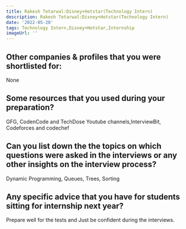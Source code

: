 ```yaml
---
title: Rakesh Tetarwal:Disney+Hotstar(Technology Intern)
description: Rakesh Tetarwal:Disney+Hotstar(Technology Intern)
date: '2022-05-20'
tags: Technology Intern,Disney+Hotstar,Internship
imageUrl: ''
---
```


## Other companies & profiles that you were shortlisted for:
None

## Some resources that you used during your preparation?
GFG, CodenCode and TechDose Youtube channels,InterviewBit, Codeforces and codechef 

## Can you list down the the topics on which questions were asked in the interviews or any other insights on the interview process?
Dynamic Programming, Queues, Trees, Sorting
## Any specific advice that you have for students sitting for internship next year?
Prepare well for the tests and Just be confident during the interviews.

